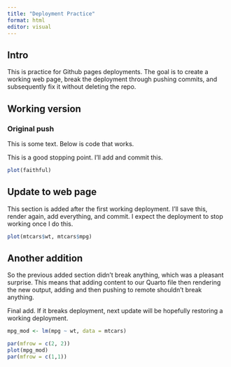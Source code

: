 ```yaml
---
title: "Deployment Practice"
format: html
editor: visual
---
```


## Intro

This is practice for Github pages deployments. The goal is to create a working web page, break the deployment through pushing commits, and subsequently fix it without deleting the repo.

## Working version

### Original push
This is some text. Below is code that works.

This is a good stopping point. I'll add and commit this. 

```r
plot(faithful)
```

## Update to web page

This section is added after the first working deployment. I'll save this, render again, add everything, and commit. I expect the deployment to stop working once I do this.

```r
plot(mtcars$wt, mtcars$mpg)
```

## Another addition

So the previous added section didn't break anything, which was a pleasant surprise. This means that adding content to our Quarto file then rendering the new output, adding and then pushing to remote shouldn't break anything. 

Final add. If it breaks deployment, next update will be hopefully restoring a working deployment.

```r
mpg_mod <- lm(mpg ~ wt, data = mtcars)

par(mfrow = c(2, 2))
plot(mpg_mod)
par(mfrow = c(1,1))
```

